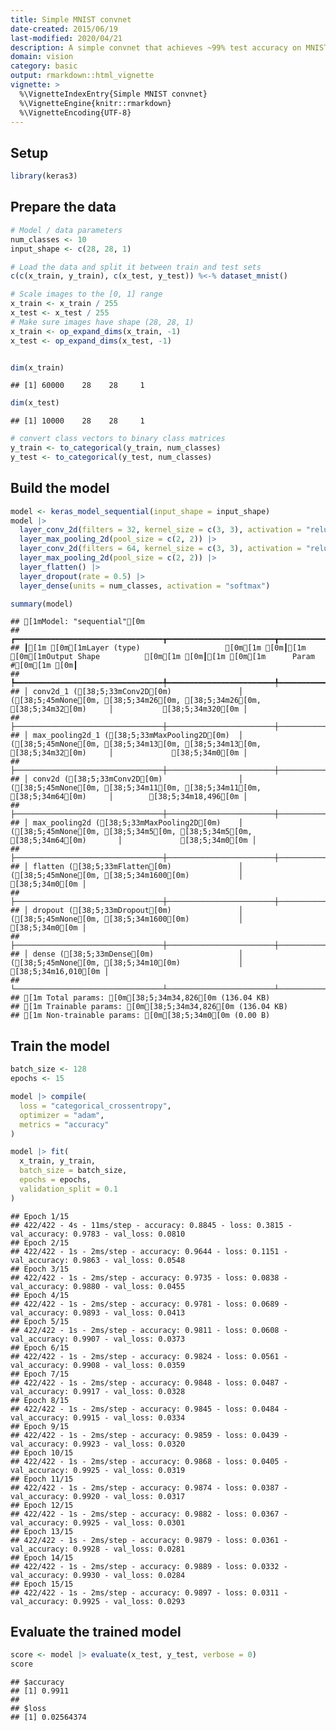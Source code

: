 ```yaml
---
title: Simple MNIST convnet
date-created: 2015/06/19
last-modified: 2020/04/21
description: A simple convnet that achieves ~99% test accuracy on MNIST.
domain: vision
category: basic
output: rmarkdown::html_vignette
vignette: >
  %\VignetteIndexEntry{Simple MNIST convnet}
  %\VignetteEngine{knitr::rmarkdown}
  %\VignetteEncoding{UTF-8}
---
```


## Setup


```r
library(keras3)
```

## Prepare the data


```r
# Model / data parameters
num_classes <- 10
input_shape <- c(28, 28, 1)

# Load the data and split it between train and test sets
c(c(x_train, y_train), c(x_test, y_test)) %<-% dataset_mnist()

# Scale images to the [0, 1] range
x_train <- x_train / 255
x_test <- x_test / 255
# Make sure images have shape (28, 28, 1)
x_train <- op_expand_dims(x_train, -1)
x_test <- op_expand_dims(x_test, -1)


dim(x_train)
```

```
## [1] 60000    28    28     1
```

```r
dim(x_test)
```

```
## [1] 10000    28    28     1
```

```r
# convert class vectors to binary class matrices
y_train <- to_categorical(y_train, num_classes)
y_test <- to_categorical(y_test, num_classes)
```

## Build the model


```r
model <- keras_model_sequential(input_shape = input_shape)
model |>
  layer_conv_2d(filters = 32, kernel_size = c(3, 3), activation = "relu") |>
  layer_max_pooling_2d(pool_size = c(2, 2)) |>
  layer_conv_2d(filters = 64, kernel_size = c(3, 3), activation = "relu") |>
  layer_max_pooling_2d(pool_size = c(2, 2)) |>
  layer_flatten() |>
  layer_dropout(rate = 0.5) |>
  layer_dense(units = num_classes, activation = "softmax")

summary(model)
```

```
## [1mModel: "sequential"[0m
## ┏━━━━━━━━━━━━━━━━━━━━━━━━━━━━━━━━━┳━━━━━━━━━━━━━━━━━━━━━━━━┳━━━━━━━━━━━━━━━┓
## ┃[1m [0m[1mLayer (type)                   [0m[1m [0m┃[1m [0m[1mOutput Shape          [0m[1m [0m┃[1m [0m[1m      Param #[0m[1m [0m┃
## ┡━━━━━━━━━━━━━━━━━━━━━━━━━━━━━━━━━╇━━━━━━━━━━━━━━━━━━━━━━━━╇━━━━━━━━━━━━━━━┩
## │ conv2d_1 ([38;5;33mConv2D[0m)               │ ([38;5;45mNone[0m, [38;5;34m26[0m, [38;5;34m26[0m, [38;5;34m32[0m)     │           [38;5;34m320[0m │
## ├─────────────────────────────────┼────────────────────────┼───────────────┤
## │ max_pooling2d_1 ([38;5;33mMaxPooling2D[0m)  │ ([38;5;45mNone[0m, [38;5;34m13[0m, [38;5;34m13[0m, [38;5;34m32[0m)     │             [38;5;34m0[0m │
## ├─────────────────────────────────┼────────────────────────┼───────────────┤
## │ conv2d ([38;5;33mConv2D[0m)                 │ ([38;5;45mNone[0m, [38;5;34m11[0m, [38;5;34m11[0m, [38;5;34m64[0m)     │        [38;5;34m18,496[0m │
## ├─────────────────────────────────┼────────────────────────┼───────────────┤
## │ max_pooling2d ([38;5;33mMaxPooling2D[0m)    │ ([38;5;45mNone[0m, [38;5;34m5[0m, [38;5;34m5[0m, [38;5;34m64[0m)       │             [38;5;34m0[0m │
## ├─────────────────────────────────┼────────────────────────┼───────────────┤
## │ flatten ([38;5;33mFlatten[0m)               │ ([38;5;45mNone[0m, [38;5;34m1600[0m)           │             [38;5;34m0[0m │
## ├─────────────────────────────────┼────────────────────────┼───────────────┤
## │ dropout ([38;5;33mDropout[0m)               │ ([38;5;45mNone[0m, [38;5;34m1600[0m)           │             [38;5;34m0[0m │
## ├─────────────────────────────────┼────────────────────────┼───────────────┤
## │ dense ([38;5;33mDense[0m)                   │ ([38;5;45mNone[0m, [38;5;34m10[0m)             │        [38;5;34m16,010[0m │
## └─────────────────────────────────┴────────────────────────┴───────────────┘
## [1m Total params: [0m[38;5;34m34,826[0m (136.04 KB)
## [1m Trainable params: [0m[38;5;34m34,826[0m (136.04 KB)
## [1m Non-trainable params: [0m[38;5;34m0[0m (0.00 B)
```

## Train the model


```r
batch_size <- 128
epochs <- 15

model |> compile(
  loss = "categorical_crossentropy",
  optimizer = "adam",
  metrics = "accuracy"
)

model |> fit(
  x_train, y_train,
  batch_size = batch_size,
  epochs = epochs,
  validation_split = 0.1
)
```

```
## Epoch 1/15
## 422/422 - 4s - 11ms/step - accuracy: 0.8845 - loss: 0.3815 - val_accuracy: 0.9783 - val_loss: 0.0810
## Epoch 2/15
## 422/422 - 1s - 2ms/step - accuracy: 0.9644 - loss: 0.1151 - val_accuracy: 0.9863 - val_loss: 0.0548
## Epoch 3/15
## 422/422 - 1s - 2ms/step - accuracy: 0.9735 - loss: 0.0838 - val_accuracy: 0.9880 - val_loss: 0.0455
## Epoch 4/15
## 422/422 - 1s - 2ms/step - accuracy: 0.9781 - loss: 0.0689 - val_accuracy: 0.9893 - val_loss: 0.0413
## Epoch 5/15
## 422/422 - 1s - 2ms/step - accuracy: 0.9811 - loss: 0.0608 - val_accuracy: 0.9907 - val_loss: 0.0373
## Epoch 6/15
## 422/422 - 1s - 2ms/step - accuracy: 0.9824 - loss: 0.0561 - val_accuracy: 0.9908 - val_loss: 0.0359
## Epoch 7/15
## 422/422 - 1s - 2ms/step - accuracy: 0.9848 - loss: 0.0487 - val_accuracy: 0.9917 - val_loss: 0.0328
## Epoch 8/15
## 422/422 - 1s - 2ms/step - accuracy: 0.9845 - loss: 0.0484 - val_accuracy: 0.9915 - val_loss: 0.0334
## Epoch 9/15
## 422/422 - 1s - 2ms/step - accuracy: 0.9859 - loss: 0.0439 - val_accuracy: 0.9923 - val_loss: 0.0320
## Epoch 10/15
## 422/422 - 1s - 2ms/step - accuracy: 0.9868 - loss: 0.0405 - val_accuracy: 0.9925 - val_loss: 0.0319
## Epoch 11/15
## 422/422 - 1s - 2ms/step - accuracy: 0.9874 - loss: 0.0387 - val_accuracy: 0.9920 - val_loss: 0.0317
## Epoch 12/15
## 422/422 - 1s - 2ms/step - accuracy: 0.9882 - loss: 0.0367 - val_accuracy: 0.9925 - val_loss: 0.0301
## Epoch 13/15
## 422/422 - 1s - 2ms/step - accuracy: 0.9879 - loss: 0.0361 - val_accuracy: 0.9928 - val_loss: 0.0281
## Epoch 14/15
## 422/422 - 1s - 2ms/step - accuracy: 0.9889 - loss: 0.0332 - val_accuracy: 0.9930 - val_loss: 0.0284
## Epoch 15/15
## 422/422 - 1s - 2ms/step - accuracy: 0.9897 - loss: 0.0311 - val_accuracy: 0.9925 - val_loss: 0.0293
```

## Evaluate the trained model


```r
score <- model |> evaluate(x_test, y_test, verbose = 0)
score
```

```
## $accuracy
## [1] 0.9911
##
## $loss
## [1] 0.02564374
```
